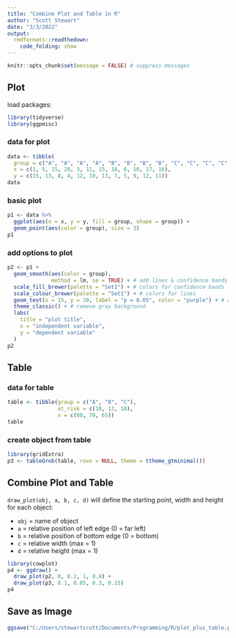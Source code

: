 ```yaml
---
title: "Combine Plot and Table in R"
author: "Scott Stewart"
date: "3/3/2022"
output: 
  rmdformats::readthedown:
    code_folding: show
---
```


```r
knitr::opts_chunk$set(message = FALSE) # suppress messages
```

## Plot

load packages:
```r
library(tidyverse)
library(ggpmisc)
```

### data for plot
```r
data <- tibble(
  group = c("A", "A", "A", "A", "B", "B", "B", "B", "C", "C", "C", "C"),
  x = c(1, 5, 15, 20, 3, 11, 15, 18, 6, 10, 17, 16),
  y = c(15, 13, 8, 4, 12, 10, 13, 7, 5, 9, 12, 11))
data
```

### basic plot
```r
p1 <- data %>% 
  ggplot(aes(x = x, y = y, fill = group, shape = group)) +
  geom_point(aes(color = group), size = 3)
p1
```

### add options to plot
```r
p2 <- p1 + 
  geom_smooth(aes(color = group), 
              method = lm, se = TRUE) + # add lines & confidence bands
  scale_fill_brewer(palette = "Set1") + # colors for confidence bands
  scale_colour_brewer(palette = "Set1") + # colors for lines
  geom_text(x = 15, y = 20, label = "p = 0.05", color = "purple") + # add text
  theme_classic() + # remove gray background
  labs(
    title = "plot title",
    x = "independent variable",
    y = "dependent variable"
  )
p2
```

## Table

### data for table
```r
table <- tibble(group = c("A", "B", "C"),
                at_risk = c(10, 13, 18),
                n = c(80, 70, 65))
table
```

### create object from table
```r
library(gridExtra)
p3 <- tableGrob(table, rows = NULL, theme = ttheme_gtminimal())
```

## Combine Plot and Table

`draw_plot(obj, a, b, c, d)` will define the starting point, width and height
for each object:  
  
  - `obj` = name of object
  - `a` = relative position of left edge (0 = far left)
  - `b` = relative position of bottom edge (0 = bottom)
  - `c` = relative width (max = 1)
  - `d` = relative height (max = 1)
  
```r
library(cowplot)
p4 <- ggdraw() +
  draw_plot(p2, 0, 0.2, 1, 0.8) + 
  draw_plot(p3, 0.1, 0.05, 0.3, 0.15)
p4
```

## Save as Image
```r
ggsave("C:/Users/stewartscott/Documents/Programming/R/plot_plus_table.png", p4)
```